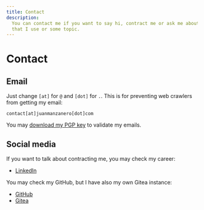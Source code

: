 ```yaml
---
title: Contact
description:
  You can contact me if you want to say hi, contract me or ask me about a tool
  that I use or some topic.
---
```


# Contact

## Email

Just change `[at]` for `@` and `[dot]` for `.`. This is for preventing web
crawlers from getting my email:

```
contact[at]juanmanzanero[dot]com
```

You may [download my PGP key](/publickey.contact@juanmanzanero.com-bc93bba27f657fc49730741013ec4a1443f077a9.asc) to validate my emails.

## Social media

If you want to talk about contracting me, you may check my career:

- [LinkedIn](https://www.linkedin.com/in/juancmandev)

You may check my GitHub, but I have also my own Gitea instance:

- [GitHub](https://github.com/juanmanzanero-com)
- [Gitea](https://git.juanmanzanero.com/juanmanzanero)
